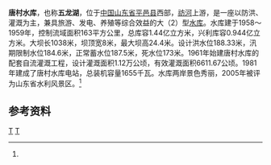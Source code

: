 {{Infobox Reservoir 
|name = 唐村水库
|nickname = 五龙湖
|image = 
|image_caption = 
|map = 
|map_caption = 
|pushpin_map = China Shandong
|pushpin_map_caption = 唐村水库在山东省的位置
|code = BEB12000162
|class = 大（2）型水库
|location_of_reservoir = [[山东省|山东省]][[平邑县|平邑县]]
|location_of_dam = 
|inflow = 
|outflow = [[祊河|祊河]]
|catchment_area = 263
|reservoir_area = 
|mean_depth = 
|maximum_depth = 
|flood_level = 188.33
|normal_water_level =187.5 
|dead_water_level = 173
|water_quality = 
|island = 
|maximum_storage_capacity = 
|normal_storage_capacity =
|dead_storage_capacity = 
|type_of_dam =
|elevation_of_dam = 
|height_of_dam = 24.4
|length_of_dam = 1038
|width_of_dam = 8
|installed_capacity = 
|irrigated_area =6611.67公顷
|start = 1958年
|complete = 1959年
|cost = 
|emigrate =
|latd = 35
|latm = 25
|lats = 19
|latNS =N 
|longd = 117
|longm = 32
|longs = 18
|longEW = E
|website = 
|footnotes = <ref name="中国河湖大典">{{cite book zh |author=《[[中国河湖大典|中国河湖大典]]》编纂委员会 |title=《中国河湖大典·淮河卷》 |format=M |edition=1 |location=北京 |publisher=中国水利水电出版社 |date=2010年9月 |pages=200页 |id= ISBN 978-7-5084-7953-8}}</ref>
}}
'''唐村水库'''，也称'''五龙湖'''，位于[[中国|中国]][[山东省|山东省]][[平邑县|平邑县]]西部，[[祊河|祊河]]上游，是一座以防洪、灌溉为主，兼具旅游、发电、养殖等综合效益的大（2）型[[水库|水库]]。水库建于1958～1959年，控制流域面积163平方公里，总库容1.44亿立方米，兴利库容0.944亿立方米。大坝长1038米，坝顶宽8米，最大坝高24.4米。设计洪水位188.33米，汛期限制水位184.6米，正常蓄水位187.5米，死水位173米。1961年始建唐村水库的配套自流灌溉工程，设计灌溉面积1.12万公顷，有效灌溉面积6611.67公顷。1981年建成了唐村水库电站，总装机容量1655千瓦。水库两岸景色秀丽，2005年被评为山东省水利风景区。<ref name="中国河湖大典"/>
==参考资料==
{{reflist}}
[[Category:山东水库|T]]
[[Category:沂沭泗河水系|T]]